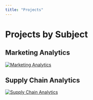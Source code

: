 ```yaml
---
title: "Projects"
---
```


# Projects by Subject

## Marketing Analytics
[![Marketing Analytics](marketing-analytics.jpg)](projects/Marketing_Analytics/index.html)

## Supply Chain Analytics
[![Supply Chain Analytics](supply_chain_analytics.jpg)](projects/Supply_Chain_Analytics/index.html)